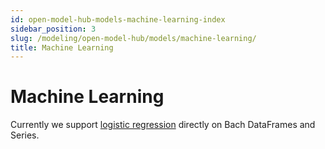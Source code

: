 ```yaml
---
id: open-model-hub-models-machine-learning-index
sidebar_position: 3
slug: /modeling/open-model-hub/models/machine-learning/
title: Machine Learning
---
```


# Machine Learning

Currently we support  [logistic regression](/modeling/open-model-hub/models/machine-learning/LogisticRegression/index.mdx#modelhub-reference-logistic-regression) directly on Bach
DataFrames and Series.
